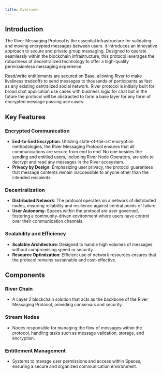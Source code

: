 ```yaml
---
title: Overview
---
```


## Introduction

The River Messaging Protocol is the essential infrastructure for validating and moving encrypted messages between users. It introduces an innovative approach to secure and private group messaging. Designed to operate seamlessly within the blockchain infrastructure, this protocol leverages the robustness of decentralized technology to offer a high-quality permissionless messaging experience.

Read/write entitlements are secured on Base, allowing River to make liveliness tradeoffs to send messages to thousands of participants as fast as any existing centralized social network. River protocol is initially built for broad chat application use cases with business logic for chat but in the future the protocol will be abstracted to form a base layer for any form of encrypted message passing use cases.

## Key Features

### Encrypted Communication

- **End-to-End Encryption**: Utilizing state-of-the-art encryption methodologies, the River Messaging Protocol ensures that all communications are secure from end to end. No one besides the sending and entitled users, including River Node Operators, are able to decrypt and read any messages in the River ecosystem.
- **Privacy by Design**: Emphasizing user privacy, the protocol guarantees that message contents remain inaccessible to anyone other than the intended recipients.

### Decentralization

- **Distributed Network**: The protocol operates on a network of distributed nodes, ensuring reliability and resilience against central points of failure.
- **User Autonomy**: Spaces within the protocol are user governed, fostering a community-driven environment where users have control over their communication channels.

### Scalability and Efficiency

- **Scalable Architecture**: Designed to handle high volumes of messages without compromising speed or security.
- **Resource Optimization**: Efficient use of network resources ensures that the protocol remains sustainable and cost-effective.

## Components

### River Chain

- A Layer 2 blockchain solution that acts as the backbone of the River Messaging Protocol, providing consensus and security.

### Stream Nodes

- Nodes responsible for managing the flow of messages within the protocol, handling tasks such as message validation, storage, and encryption.

### Entitlement Management

- Systems to manage user permissions and access within Spaces, ensuring a secure and organized communication environment.
